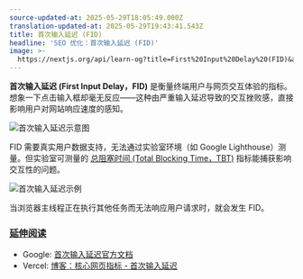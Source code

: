 ```yaml
---
source-updated-at: 2025-05-29T18:05:49.000Z
translation-updated-at: 2025-05-29T19:43:41.543Z
title: 首次输入延迟 (FID)
headline: 'SEO 优化：首次输入延迟 (FID)'
image: >-
  https://nextjs.org/api/learn-og?title=First%20Input%20Delay%20(FID)&amp;chapter=19
---
```


**首次输入延迟 (First Input Delay，FID)** 是衡量终端用户与网页交互体验的指标。想象一下点击输入框却毫无反应——这种由严重输入延迟导致的交互挫败感，直接影响用户对网站响应速度的感知。

![首次输入延迟示意图](https://h8DxKfmAPhn8O0p3.public.blob.vercel-storage.com/learn/pages-router/seo/fid.png)

FID 需要真实用户数据支持，无法通过实验室环境（如 Google Lighthouse）测量。但实验室可测量的 [总阻塞时间 (Total Blocking Time，TBT)](https://web.dev/tbt) 指标能捕获影响交互性的问题。

![首次输入延迟示例](https://h8DxKfmAPhn8O0p3.public.blob.vercel-storage.com/learn/pages-router/seo/fid-example.png)

当浏览器主线程正在执行其他任务而无法响应用户请求时，就会发生 FID。

### [延伸阅读](#further-reading)

*   Google: [首次输入延迟官方文档](https://web.dev/fid/)
*   Vercel: [博客：核心网页指标 - 首次输入延迟](https://vercel.com/blog/core-web-vitals#first-input-delay)